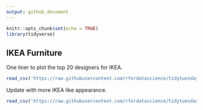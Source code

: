```yaml
---
output: github_document
---
```


```r
knitr::opts_chunk$set(echo = TRUE)
library(tidyverse)
```

## IKEA Furniture

One liner to plot the top 20 designers for IKEA.

```r
read_csv('https://raw.githubusercontent.com/rfordatascience/tidytuesday/master/data/2020/2020-11-03/ikea.csv') %>% dplyr::count(designer) %>% arrange(by=n) %>% data.frame() %>% tail(20) %>% ggplot(aes(fct_reorder(designer, n), y=n)) + geom_bar(stat="identity", color="#ffcc00", fill="#ffcc00", width=0.75) + coord_flip() + theme_classic() + labs(y="", x="", title="TidyTuesday - Week 45", subtitle="Top 20 designers for IKEA furnitures", caption="Data Source: Kaggle") + scale_y_continuous(expand=c(0,0)) + theme(axis.line=element_blank(), axis.ticks=element_blank(), plot.title=element_text(size=25, face="bold", family="Verdana", colour="#003399"), plot.subtitle=element_text(size=20, face="bold", family="Verdana", colour="#003399"), plot.caption=element_text(size=10, family="Verdana", colour="#003399"), axis.text=element_text(size=15, face="bold", family="Verdana", colour="#003399"))
```

Update with more IKEA like appearance. 

```r
read_csv('https://raw.githubusercontent.com/rfordatascience/tidytuesday/master/data/2020/2020-11-03/ikea.csv') %>% dplyr::count(designer) %>% arrange(by=n) %>% data.frame() %>% tail(20) %>% ggplot(aes(fct_reorder(designer, n), y=n)) + geom_bar(stat="identity", color="#003399", fill="#003399", width=0.75) + coord_flip() + theme_classic() + labs(y="", x="", title="TidyTuesday - Week 45", subtitle="Top 20 Designers for IKEA Furnitures", caption="Data Source: Kaggle") + scale_y_continuous(expand=c(0,0)) + theme(axis.line=element_blank(), axis.ticks=element_blank(), plot.title=element_text(size=25, face="bold", family="Verdana", colour="#003399"), plot.subtitle=element_text(size=20, face="bold", family="Verdana", colour="#003399"), plot.caption=element_text(size=10, family="Verdana", colour="#003399"), axis.text=element_text(size=15, face="bold", family="Verdana", colour="#003399"), plot.background=element_rect(fill="#ffcc00"),panel.background=element_rect(fill="#ffcc00"))
```
